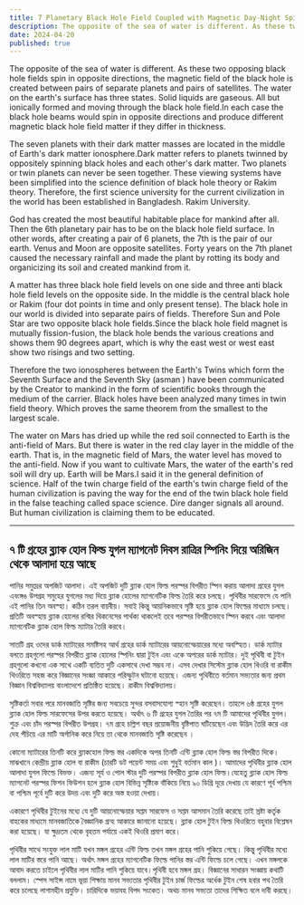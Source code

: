 ```yaml
---
title: 7 Planetary Black Hole Field Coupled with Magnetic Day-Night Spinning Separated from Origin
description: The opposite of the sea of ​​water is different. As these two opposing black hole fields spin in opposite directions, the magnetic field of the black hole is created between pairs of separate planets and pairs of satellites. The water on the earth's surface has three states.
date: 2024-04-20
published: true
---
```


The opposite of the sea of ​​water is different. As these two opposing black hole fields spin in opposite directions, the magnetic field of the black hole is created between pairs of separate planets and pairs of satellites. The water on the earth's surface has three states. Solid liquids are gaseous. All but ionically formed and moving through the black hole field.In each case the black hole beams would spin in opposite directions and produce different magnetic black hole field matter if they differ in thickness.

The seven planets with their dark matter masses are located in the middle of Earth's dark matter ionosphere.Dark matter refers to planets twinned by oppositely spinning black holes and each other's dark matter. Two planets or twin planets can never be seen together.
These viewing systems have been simplified into the science definition of black hole theory or Rakim theory. Therefore, the first science university for the current civilization in the world has been established in Bangladesh. Rakim University.

God has created the most beautiful habitable place for mankind after all. Then the 6th planetary pair has to be on the black hole field surface. In other words, after creating a pair of 6 planets, the 7th is the pair of our earth. Venus and Moon are opposite satellites. Forty years on the 7th planet caused the necessary rainfall and made the plant by rotting its body and organicizing its soil and created mankind from it.

A matter has three black hole field levels on one side and three anti black hole field levels on the opposite side. In the middle is the central black hole or Rakim (four dot points in time and only present tense). The black hole in our world is divided into separate pairs of fields. Therefore Sun and Pole Star are two opposite black hole fields.Since the black hole field magnet is mutually fission-fusion, the black hole bends the various creations and shows them 90 degrees apart, which is why the east west or west east show two risings and two setting.

Therefore the two ionospheres between the Earth's Twins which form the Seventh Surface and the Seventh Sky (asman ) have been communicated by the Creator to mankind in the form of scientific books through the medium of the carrier. Black holes have been analyzed many times in twin field theory. Which proves the same theorem from the smallest to the largest scale.

The water on Mars has dried up while the red soil connected to Earth is the anti-field of Mars. But there is water in the red clay layer in the middle of the earth. That is, in the magnetic field of Mars, the water level has moved to the anti-field. Now if you want to cultivate Mars, the water of the earth's red soil will dry up. Earth will be Mars.I said it in the general definition of science. Half of the twin charge field of the earth's twin charge field of the human civilization is paving the way for the end of the twin black hole field in the false teaching called space science. Dire danger signals all around. But human civilization is claiming them to be educated.

---

## ৭ টি গ্রহের ব্ল‍্যাক হোল ফিল্ড যুগল  ম‍‍্যাগনেট দিবস রাত্রির স্পিনিং দিয়ে অরিজিন  থেকে আলাদা হয়ে আছে

পানির সমুদ্রের অপজিট আলাদা। এই অপজিট দুটি ব্ল‍্যাক হোল ফিল্ড পরস্পর বিপরীত  স্পিন করায় আলাদা গ্রহের যুগল এবংঙ্গঙ উপগ্রহ    সমুহের যুগলের মধ‍্য দিয়ে ব্ল‍্যাক হোলের ম‍্যাগনেটিক ফিল্ড তৈরি করে চলছে। পৃথিবীর সারফেসে যে পানি এই পানির তিন অবস্হা। কঠিন তরল বায়বীয়। সবাই কিন্তু আয়নিকভাবে সৃষ্টি হয়ে ব্ল‍্যাক হোল ফিল্ডের মাধ‍্যমে চলছে। প্রতিটি অবস্হায় ব্ল‍্যাক হোলের রশ্মির থিকনেসের পার্থক‍্য থাকলেই তবে পরস্পর বিপরীতভাবে স্পিন করবে এবং আলাদা ম‍্যাগনেটিক ব্ল‍্যাক হোল ফিল্ড ম‍্যাটার তৈরি করবে।

সাতটি গ্রহ ওদের ডার্ক ম‍্যাটারের  সমষ্টিসহ আর্থ গ্রহের ডার্ক ম‍্যাটারের  আয়নোস্ফেয়ারের মধ‍্যে অবস্হিত। ডার্ক ম‍্যাটার বলতে গ্রহগুলো পরস্পর বিপরীত ব্ল‍্যাক হোলের স্পিনিং দ্বারা টুইন এবং একে অপরের ডার্ক ম‍্যাটার। দুই ‍পৃথিবী বা টুইন গ্রহগুলো কখনো এক সাথে একটি ব‍্যতিত দুটি একসাথে দেখা সম্ভব না।
এসব দেখার সিস্টেম ব্ল‍্যাক হোল থিওরি বা রাকীম থিওরিতে সহজ করে বিজ্ঞানের সংজ্ঞা আকারে পরিস্ফুটন ঘটানো হয়েছে। এজন‍্য পৃথিবীতে বর্তমান সভ‍্যতার জন‍্য প্রথম বিজ্ঞান বিশ্ববিদ্যালয় বাংলাদেশে প্রতিষ্ঠিত হয়েছে। রাকীম বিশ্ববিদ্যালয়।

সৃষ্টিকর্তা সবার পরে মানবজাতি সৃষ্টির জন‍্য সবচেয়ে সুন্দর  বসবাসযোগ‍্য স্হান সৃষ্টি করেছেন। তাহলে  ৬ষ্ঠ গ্রহের যুগল ব্ল‍্যাক হোল ফিল্ড সারফেসের উপর করতে হয়েছে। অর্থাৎ ৬ টি গ্রহের যুগল  তৈরির পর ৭ম টি আমাদের পৃথিবীর যুগল। শুক্র এবং চাঁদ পরস্পর বিপরীত উপগ্রহ। ৭ম গ্রহে চল্লিশ বছর প্রয়োজনীয় বৃষ্টিপাত ঘটিয়েছেন এবং উদ্ভিদ তৈরি করে এর দেহ পঁচিয়ে এর মাটি অর্গানিক করে নিয়ে তা থেকে মানবজাতি সৃষ্টি করেছেন । 

কোনো ম‍্যাটারের তিনটি করে ব্ল‍্যাকহোল ফিল্ড স্তর একদিকে অপর তিনটি এন্টি ব্ল‍্যাক হোল ফিল্ড স্তর বিপরীত দিকে। মাঝখানে কেন্দ্রীয় ব্ল‍্যাক হোল বা রাকীম (চারটি ডট পয়েন্ট সময় এবং শুধুই  বর্তমান কাল )। আমাদের পৃথিবীর ব্ল‍্যাক হোল আলাদা যুগল ফিল্ডে বিভক্ত। এজন‍্য সূর্য‍ ও পোল স্টার দুটি পরস্পর বিপরীত  ব্ল‍্যাক হোল ফিল্ড।যেহেতু ব্ল‍্যাক হোল ফিল্ড ম‍্যাগনেট পরস্পর ফিশন ফিউশন হলে ব্ল‍্যাক হোল বিভিন্ন সৃষ্টিকে বাঁকিয়ে নিয়ে ৯০ ডিগ্রি দূরে দেখায় যে কারণে পূর্ব পশ্চিম বা পশ্চিম পূর্বে দুটি করে উদয় এবং দুটি করে  অস্ত হওয়া দেখায়।

একারণে পৃথিবীর টুইনের মধ‍্যে যে দুটি আয়নোস্ফেয়ার সপ্তম সারফেস ও সপ্তম আসমান তৈরি করেছে তাই স্রষ্টা কর্তৃক বাহকের মাধ‍্যমে মানবজাতিকে বৈজ্ঞানিক গ্রন্হ আকারে  জানানো হয়েছে। ব্ল‍্যাক হোল টুইন ফিল্ড থিওরিতে বহুবার বিশ্লেষন করা হয়েছে। যা ক্ষুদ্রতম থেকে বৃহত্তম পর্যায়ে একই থিওরি প্রমাণ করে।

পৃথিবীর সাথে সংযুক্ত লাল মাটি যখন মঙ্গল গ্রহের এন্টি ফিল্ড তখন মঙ্গল গ্রহের পানি শুকিয়ে গেছে। কিন্তু পৃথিবীর মধ‍্যে লাল মাটির স্তরে পানি আছে। অর্থাৎ মঙ্গল গ্রহের ম‍্যাগনেটিক ফিল্ডে পানির স্তর এন্টি ফিল্ডে চলে গেছে। এখন মঙ্গলকে আবাদ করতে চাইলে পৃথিবীর লাল মাটির পানি শুকিয়ে যাবে।পৃথিবী হবে মঙ্গল গ্রহ। বিজ্ঞানের সাধারন সংজ্ঞায় কথাটি বললাম। স্পেস সাইন্স নামে ভূয়া শিক্ষায় মানব সভ‍্যতার পৃথিবীর টুইন চার্জ ফিল্ডের অর্ধেক টুইন শেষ হবার পথ তৈরি করে চলেছে লাগামহীন প্রযুক্তি। চারিদিকে ভয়াবহ বিপদ সংকেত। অথচ মানব সভ‍্যতা তাদের শিক্ষিত বলে দাবী করছে।
